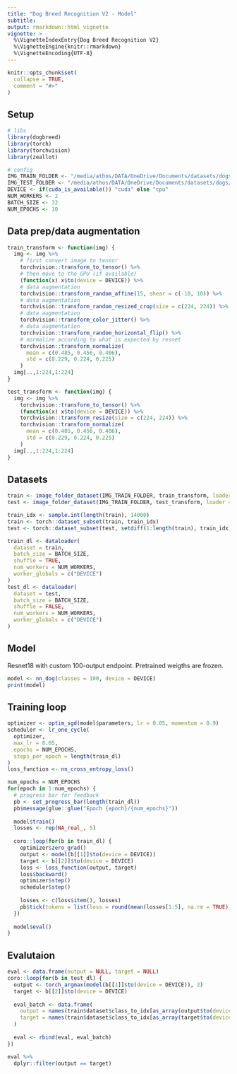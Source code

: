 ```yaml
---
title: "Dog Breed Recognition V2 - Model"
subtitle: 
output: rmarkdown::html_vignette
vignette: >
  %\VignetteIndexEntry{Dog Breed Recognition V2}
  %\VignetteEngine{knitr::rmarkdown}
  %\VignetteEncoding{UTF-8}
---
```


```r
knitr::opts_chunk$set(
  collapse = TRUE,
  comment = "#>"
)
```

## Setup

```r
# libs
library(dogbreed)
library(torch)
library(torchvision)
library(zeallot)

# config
IMG_TRAIN_FOLDER <- "/media/athos/DATA/OneDrive/Documents/datasets/dogs/train/"
IMG_TEST_FOLDER <- "/media/athos/DATA/OneDrive/Documents/datasets/dogs/recognition/test/"
DEVICE <- if(cuda_is_available()) "cuda" else "cpu"
NUM_WORKERS <- 2
BATCH_SIZE <- 32
NUM_EPOCHS <- 10
```

## Data prep/data augmentation

```r
train_transform <- function(img) {
  img <- img %>%
    # first convert image to tensor
    torchvision::transform_to_tensor() %>%
    # then move to the GPU (if available)
    (function(x) x$to(device = DEVICE)) %>%
    # data augmentation
    torchvision::transform_random_affine(15, shear = c(-10, 10)) %>%
    # data augmentation
    torchvision::transform_random_resized_crop(size = c(224, 224)) %>%
    # data augmentation
    torchvision::transform_color_jitter() %>%
    # data augmentation
    torchvision::transform_random_horizontal_flip() %>%
    # normalize according to what is expected by resnet
    torchvision::transform_normalize(
      mean = c(0.485, 0.456, 0.406), 
      std = c(0.229, 0.224, 0.225)
    )
  img[..,1:224,1:224]
}

test_transform <- function(img) {
  img <- img %>%
    torchvision::transform_to_tensor() %>%
    (function(x) x$to(device = DEVICE)) %>%
    torchvision::transform_resize(size = c(224, 224)) %>%
    torchvision::transform_normalize(
      mean = c(0.485, 0.456, 0.406), 
      std = c(0.229, 0.224, 0.225)
    )
  img[..,1:224,1:224]
}
```

## Datasets

```r
train <- image_folder_dataset(IMG_TRAIN_FOLDER, train_transform, loader = magick_loader)
test <- image_folder_dataset(IMG_TRAIN_FOLDER, test_transform, loader = magick_loader)

train_idx <- sample.int(length(train), 14000)
train <- torch::dataset_subset(train, train_idx)
test <- torch::dataset_subset(test, setdiff(1:length(train), train_idx))
```

```r
train_dl <- dataloader(
  dataset = train,
  batch_size = BATCH_SIZE,
  shuffle = TRUE,
  num_workers = NUM_WORKERS,
  worker_globals = c("DEVICE")
)
test_dl <- dataloader(
  dataset = test,
  batch_size = BATCH_SIZE,
  shuffle = FALSE,
  num_workers = NUM_WORKERS,
  worker_globals = c("DEVICE")
)
```

## Model

Resnet18 with custom 100-output endpoint. Pretrained weigths are frozen.

```r
model <- nn_dog(classes = 100, device = DEVICE)
print(model)
```

## Training loop

```r
optimizer <- optim_sgd(model$parameters, lr = 0.05, momentum = 0.9)
scheduler <- lr_one_cycle(
  optimizer, 
  max_lr = 0.05, 
  epochs = NUM_EPOCHS, 
  steps_per_epoch = length(train_dl)
)
loss_function <- nn_cross_entropy_loss()
```

```r
num_epochs = NUM_EPOCHS
for(epoch in 1:num_epochs) {
  # progress bar for feedback
  pb <- set_progress_bar(length(train_dl))
  pb$message(glue::glue("Epoch {epoch}/{num_epochs}"))
  
  model$train()
  losses <- rep(NA_real_, 5)
  
  coro::loop(for(b in train_dl) {
    optimizer$zero_grad()
    output <- model(b[[1]]$to(device = DEVICE))
    target <- b[[2]]$to(device = DEVICE)
    loss <- loss_function(output, target)
    loss$backward()
    optimizer$step()
    scheduler$step()
    
    losses <- c(loss$item(), losses)
    pb$tick(tokens = list(loss = round(mean(losses[1:5], na.rm = TRUE), 4)))
  })
  
  model$eval()
}
```
## Evalutaion

```r
eval <- data.frame(output = NULL, target = NULL)
coro::loop(for(b in test_dl) {
  output <- torch_argmax(model(b[[1]]$to(device = DEVICE)), 2)
  target <- b[[2]]$to(device = DEVICE)
  
  eval_batch <- data.frame(
    output = names(train$dataset$class_to_idx[as_array(output$to(device = "cpu"))]),
    target = names(train$dataset$class_to_idx[as_array(target$to(device = "cpu"))])  
  )
  
  eval <- rbind(eval, eval_batch)
})

eval %>% 
  dplyr::filter(output == target)
```

